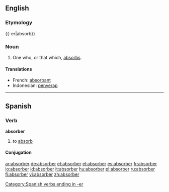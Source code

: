 ==English==

===Etymology===
{{-er|absorb}}

===Noun===
{{wikipedia}}
{{en-noun}}

# One who, or that which, [[absorb]]s.

====Translations====
{{top}}
*French: [[absorbant]] {{m}}
*Indonesian: [[serap|penyerap]]
{{bottom}}

----

==Spanish==

===Verb===
'''absorber'''

# to [[absorb]]

====Conjugation====
{{es-conj-er|absorb}}

[[Category:Spanish verbs ending in -er]]

[[ar:absorber]]
[[de:absorber]]
[[et:absorber]]
[[el:absorber]]
[[es:absorber]]
[[fr:absorber]]
[[io:absorber]]
[[id:absorber]]
[[it:absorber]]
[[hu:absorber]]
[[pl:absorber]]
[[ru:absorber]]
[[fi:absorber]]
[[vi:absorber]]
[[zh:absorber]]
